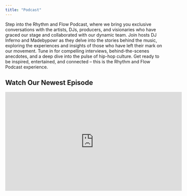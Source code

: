 ```yaml
---
title: "Podcast"
---
```


Step into the Rhythm and Flow Podcast, where we bring you exclusive conversations with the artists, DJs, producers, and visionaries who have graced our stage and collaborated with our dynamic team. Join hosts DJ Inferno and Madebypowr as they delve into the stories behind the music, exploring the experiences and insights of those who have left their mark on our movement. Tune in for compelling interviews, behind-the-scenes anecdotes, and a deep dive into the pulse of hip-hop culture. Get ready to be inspired, entertained, and connected -- this is the Rhythm and Flow Podcast experience.

## Watch Our Newest Episode

::: {style="text-align: center;"}
<iframe width="560" height="315" src="https://www.youtube.com/embed/u5fXqu269t8" frameborder="0" allowfullscreen>

</iframe>
:::
